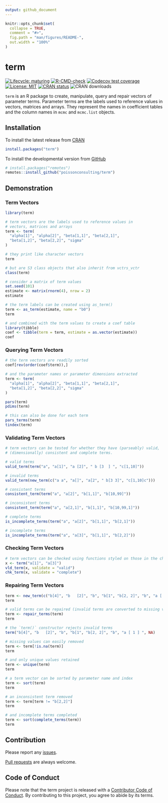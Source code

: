 ```yaml
---
output: github_document
---
```


<!-- README.md is generated from README.Rmd. Please edit that file -->

```r
knitr::opts_chunk$set(
  collapse = TRUE,
  comment = "#>",
  fig.path = "man/figures/README-",
  out.width = "100%"
)
```
# term

<!-- badges: start -->
[![Lifecycle: maturing](https://img.shields.io/badge/lifecycle-maturing-blue.svg)](https://www.tidyverse.org/lifecycle/#maturing)
[![R-CMD-check](https://github.com/poissonconsulting/term/workflows/R-CMD-check/badge.svg)](https://github.com/poissonconsulting/term/actions)
[![Codecov test coverage](https://codecov.io/gh/poissonconsulting/term/branch/master/graph/badge.svg)](https://codecov.io/gh/poissonconsulting/term?branch=master)
[![License: MIT](https://img.shields.io/badge/License-MIT-green.svg)](https://opensource.org/licenses/MIT)
[![CRAN status](https://www.r-pkg.org/badges/version/term)](https://cran.r-project.org/package=term)
![CRAN downloads](http://cranlogs.r-pkg.org/badges/term)
<!-- badges: end -->

`term` is an R package to create, manipulate, query and repair vectors of parameter terms.
Parameter terms are the labels used to reference values in vectors, matrices and arrays.
They represent the names in coefficient tables and the column names in 
`mcmc` and `mcmc.list` objects.

## Installation 

To install the latest release from [CRAN](https://cran.r-project.org)
```r
install.packages("term")
```

To install the developmental version from [GitHub](https://github.com/poissonconsulting/term)
```r
# install.packages("remotes")
remotes::install_github("poissonconsulting/term")
```

## Demonstration

### Term Vectors
```r
library(term)

# term vectors are the labels used to reference values in 
# vectors, matrices and arrays
term <- term(
  "alpha[1]", "alpha[2]", "beta[1,1]", "beta[2,1]",
  "beta[1,2]", "beta[2,2]", "sigma"
)

# they print like character vectors
term

# but are S3 class objects that also inherit from vctrs_vctr
class(term)
```

```r
# consider a matrix of term values
set.seed(101)
estimate <- matrix(rnorm(4), nrow = 2)
estimate

# the term labels can be created using as_term()
term <- as_term(estimate, name = "b0")
term

# and combined with the term values to create a coef table
library(tibble)
coef <- tibble(term = term, estimate = as.vector(estimate))
coef
```

### Querying Term Vectors
```r
# the term vectors are readily sorted
coef[rev(order(coef$term)),]

# and the parameter names or parameter dimensions extracted
term <- term(
  "alpha[1]", "alpha[2]", "beta[1,1]", "beta[2,1]",
  "beta[1,2]", "beta[2,2]", "sigma"
)

pars(term)
pdims(term)

# this can also be done for each term
pars_terms(term)
tindex(term)
```

### Validating Term Vectors
```r
# term vectors can be tested for whether they have (parseably) valid,
# (dimensionally) consistent and complete terms.

# valid terms
valid_term(term("a", "a[1]", "a [2]", " b [3  ] ", "c[1,10]"))

# invalid terms
valid_term(new_term(c("a a", "a[]", "a[2", " b[3 3]", "c[1,10]c")))

# consistent terms
consistent_term(term("a", "a[2]", "b[1,1]", "b[10,99]"))

# inconsistent terms
consistent_term(term("a", "a[2,1]", "b[1,1]", "b[10,99,1]"))

# complete terms
is_incomplete_terms(term("a", "a[2]", "b[1,1]", "b[2,1]"))

# incomplete terms
is_incomplete_terms(term("a", "a[3]", "b[1,1]", "b[2,2]"))
```

### Checking Term Vectors

```r
# term vectors can be checked using functions styled on those in the chk package
x <- term("a[1]", "a[3]")
vld_term(x, validate = "valid")
chk_term(x, validate = "complete")
```

### Repairing Term Vectors

```r
term <- new_term(c("b[4]", "b   [2]", "b", "b[1", "b[2, 2]", "b", "a [ 1 ] ", NA))
term

# valid terms can be repaired (invalid terms are converted to missing values)
term <- repair_terms(term)
term

# the `term()` constructor rejects invalid terms
term("b[4]", "b   [2]", "b", "b[1", "b[2, 2]", "b", "a [ 1 ] ", NA)

# missing values can easily removed
term <- term[!is.na(term)]
term

# and only unique values retained
term <- unique(term)
term

# a term vector can be sorted by parameter name and index
term <- sort(term)
term

# an inconsistent term removed
term <- term[term != "b[2,2]"]
term

# and incomplete terms completed
term <- sort(complete_terms(term))
term
```

## Contribution

Please report any [issues](https://github.com/poissonconsulting/term/issues).

[Pull requests](https://github.com/poissonconsulting/term/pulls) are always welcome.

## Code of Conduct

Please note that the term project is released with a [Contributor Code of Conduct](https://contributor-covenant.org/version/2/0/CODE_OF_CONDUCT.html).
By contributing to this project, you agree to abide by its terms.
